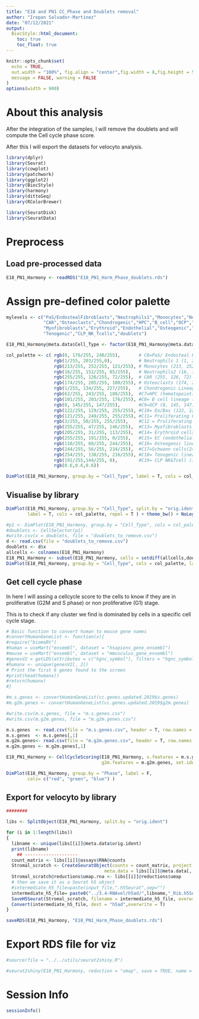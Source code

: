 ```yaml
---
title: "E18 and PN1 CC_Phase and Doublets removal"
author: "Irepan Salvador-Martinez"
date: "07/12/2021"
output:
  BiocStyle::html_document:
    toc: true
    toc_float: true
---
```


```r
knitr::opts_chunk$set(
  echo = TRUE, 
  out.width = "100%", fig.align = "center",fig.width = 8,fig.height = 5,
  message = FALSE, warning = FALSE
)
options(width = 900)
```



# About this analysis

After the integration of the samples, I will remove the doublets and will compute
the Cell cycle phase score.

After this I will export the datasets for velocyto analysis.


```r
library(dplyr)
library(Seurat)
library(cowplot)
library(patchwork)
library(ggplot2)
library(BiocStyle)
library(harmony)
library(dittoSeq)
library(RColorBrewer)

library(SeuratDisk)
library(SeuratData)
```
# Preprocess

## Load pre-processed data



```r
E18_PN1_Harmony <- readRDS("E18_PN1_Harm_Phase_doublets.rds")
```


# Assign pre-defined color palette

```r
mylevels <- c("PaS/EndostealFibroblasts","Neutrophils1","Monocytes","Neutrophils2",
              "CAR","Osteoclasts","Chondrogenic","HPC","B_cell","OCP","Eo/Bas","PFP","PHP",
              "Myofibroblasts","Erythroid","Endothelial","Osteogenic","Schwann",
              "Tenogenic","CLP_NK_Tcells","doublets")

E18_PN1_Harmony@meta.data$Cell_Type <- factor(E18_PN1_Harmony@meta.data$Cell_Type, levels = mylevels)
```

```r
col_palette <- c( rgb(0, 176/255, 240/255),       # C0=PaS/ Endosteal Fibroblasts (0, 176, 240)
                  rgb(1/255, 203/255,0),          # Neutrophils 1 (1, 203,0)
                  rgb(213/255, 252/255, 121/255), # Monocytes (213, 252,121)
                  rgb(16/255, 152/255, 85/255),   # Neutrophils2 (16, 152, 85)
                  rgb(255/255, 126/255, 72/255),  # CAR (255, 126, 72)
                  rgb(174/255, 205/255, 100/255), # Osteoclasts (174, 205, 100)
                  rgb(1/255, 134/255, 227/255),   # Chondrogenic Lineage (1, 134, 227)
                  rgb(62/255, 243/255, 180/255),  #C7=HPC (hematopoietic progenitor cells) (62, 243, 180)
                  rgb(101/255, 203/255, 176/255), #C8= B cell lineage (101, 203, 176)
                  rgb(0, 145/255, 147/255),       #C9=OCP (0, 145, 147)
                  rgb(122/255, 129/255, 255/255), #C10= Eo/Bas (122, 129, 255)
                  rgb(121/255, 249/255, 255/255), #C11= Proliferating Fibroblasts Progenitors (PFP) (121, 249, 255)
                  rgb(3/255, 50/255, 255/255),    #C12 = Proliferating Hematopoietic Progenitors (PHP) (3, 50, 255)
                  rgb(255/255, 47/255, 146/255),  #C13= Myofibroblasts (255, 47, 146)
                  rgb(205/255, 31/255, 113/255),  #C14= Erythroid cells (205, 31, 113)
                  rgb(255/255, 191/255, 0/255),   #C15= EC (endothelial cells) (255, 191, 0)
                  rgb(110/255, 68/255, 244/255),  #C16= Osteogenic lineage (110, 68, 244)
                  rgb(244/255, 56/255, 234/255),  #C17=Schwann cells(244, 56, 234)
                  rgb(254/255, 138/255, 216/255), #C18= Tenogenic lineage (254, 138, 216)
                  rgb(191/255,144/255, 0),        #C19= CLP NK&Tcell (191,144, 0)
                  rgb(0.6,0.6,0.6))

DimPlot(E18_PN1_Harmony, group.by = "Cell_Type", label = T, cols = col_palette, repel = T )
```


## Visualise by library

```r
DimPlot(E18_PN1_Harmony, group.by = "Cell_Type", split.by = "orig.ident", pt.size = 0.3,
        label = T, cols = col_palette, repel = T ) + theme_bw() + NoLegend() 

```

```r
#p1 <- DimPlot(E18_PN1_Harmony, group.by = "Cell_Type", cols = col_palette, label = F ) + NoLegend()
#doublets <- CellSelector(p1)
#write.csv(x = doublets, file = "doublets_to_remove.csv")
d <- read.csv(file = "doublets_to_remove.csv")
doublets <- d$x
allcells <- colnames(E18_PN1_Harmony)
E18_PN1_Harmony <- subset(E18_PN1_Harmony, cells = setdiff(allcells,doublets) )
DimPlot(E18_PN1_Harmony, group.by = "Cell_Type", cols = col_palette, label = F )

```

## Get cell cycle phase

In here I will assing a cellcycle score to the cells to know if they are in 
proliferative (G2M and S phase) or non proliferative (G1) stage.

This is to check if any cluster we find is dominated by cells in a specific cell
cycle stage.

```r
# Basic function to convert human to mouse gene names
#convertHumanGeneList <- function(x){
#require("biomaRt")
#human = useMart("ensembl", dataset = "hsapiens_gene_ensembl")
#mouse = useMart("ensembl", dataset = "mmusculus_gene_ensembl")
#genesV2 = getLDS(attributes = c("hgnc_symbol"), filters = "hgnc_symbol", values = x , mart = human, attributesL = c("mgi_symbol"), martL = mouse, uniqueRows=T)
#humanx <- unique(genesV2[, 2])
# Print the first 6 genes found to the screen
#print(head(humanx))
#return(humanx)
#}
```

```r
#m.s.genes <- convertHumanGeneList(cc.genes.updated.2019$s.genes)
#m.g2m.genes <- convertHumanGeneList(cc.genes.updated.2019$g2m.genes)

#write.csv(m.s.genes, file = "m.s.genes.csv")
#write.csv(m.g2m.genes, file = "m.g2m.genes.csv")

```


```r
m.s.genes  <- read.csv(file = "m.s.genes.csv", header = T, row.names = 1)
m.s.genes  <- m.s.genes[,1]
m.g2m.genes<- read.csv(file = "m.g2m.genes.csv", header = T, row.names = 1)
m.g2m.genes <- m.g2m.genes[,1]
```

```r
E18_PN1_Harmony <- CellCycleScoring(E18_PN1_Harmony, s.features = m.s.genes, 
                                    g2m.features = m.g2m.genes, set.ident = TRUE)
```



```r
DimPlot(E18_PN1_Harmony, group.by = "Phase", label = F,
        cols= c("red", "green", "blue") )
```


## Export for velocyto by library


```r
########

libs <- SplitObject(E18_PN1_Harmony, split.by = "orig.ident")

for (i in 1:length(libs))
{
  libname <- unique(libs[[i]]@meta.data$orig.ident)
  print(libname)
    ## --------------------
  count_matrix <- libs[[i]]@assays$RNA@counts
  Stromal_scratch <- CreateSeuratObject(counts = count_matrix, project = libname, assay = "RNA",
                                     meta.data = libs[[i]]@meta.data[, c(2:4,15,23)])
  Stromal_scratch@reductions$umap.rna <- libs[[i]]@reductions$umap
  # then we save it as a Seurat h5 object
  #intermediate_h5_file=paste(input_file,".h5Seurat",sep="")
  intermediate_h5_file= paste0("../3.4-RNAvel/h5ad/",libname,"_Rib.h5Seurat")
  SaveH5Seurat(Stromal_scratch, filename = intermediate_h5_file, overwrite = T)
  Convert(intermediate_h5_file, dest = "h5ad",overwrite = T)
}


```


```r
saveRDS(E18_PN1_Harmony, "E18_PN1_Harm_Phase_doublets.rds")
```


# Export RDS file for viz

```r
#source(file = "../../utils/seurat2shiny.R")

#seurat2shiny(E18_PN1_Harmony, reduction = "umap", save = TRUE, name = "E18_PN1_Harmony")
```



# Session Info

```r
sessionInfo()
```

